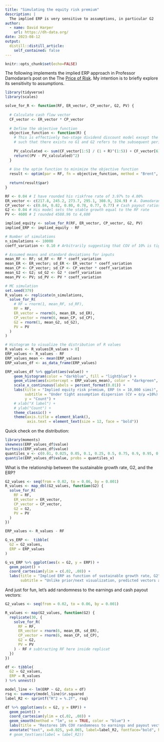 ```yaml
---
title: "Simulating the equity risk premium"
description: |
  The implied ERP is very sensitive to assumptions, in particular G2
author:
  - name: David Harper
    url: https://dh-data.org/
date: 2023-08-12
output:
  distill::distill_article:
    self_contained: false
---
```


```r
knitr::opts_chunk$set(echo=FALSE)
```

The following implements the implied ERP approach in Professor Damodaran's post on the The [Price of Risk](https://aswathdamodaran.substack.com/p/the-price-of-risk-with-equity-risk). My intention is to briefly explore its sensitivity to assumptions. 

```r

library(tidyverse)
library(scales)

solve_for_R <- function(RF, ER_vector, CP_vector, G2, PV) {
  
  # Calculate cash flow vector
  CF_vector <- ER_vector * CP_vector
  
  # Define the objective function
  objective_function <- function(R) {
    # This is effectively two-stage dividend discount model except the initial stage is explicated
    # such that there exists no G1 and G2 refers to the subsequent period of growth
    
    PV_calculated <- sum(CF_vector[1:5] / (1 + R)^(1:5)) + CF_vector[6] / ((R - G2) * (1 + R)^5)
    return((PV - PV_calculated)^2)
  }
  
  # Use the optim function to minimize the objective function
  result <- optim(par = RF, fn = objective_function, method = "Brent", lower = -1, upper = 2)
  
  return(result$par)
}

RF <- 0.04 # I have rounded his riskfree rate of 3.97% to 4.00%
ER_vector <- c(217.8, 245.2, 273.7, 295.1, 308.9, 324.9) # A. Damodaran's earnings vector
CP_vector <- c(0.84, 0.82, 0.80, 0.78, 0.77, 0.77) # Cash payout ratios
G2 <- 0.04 # His model sets the stable growth equal to the RF rate
PV <- 4600 # I rounded 4588.96 to 4,600

implied_equity <- solve_for_R(RF, ER_vector, CP_vector, G2, PV)
implied_ERP <- implied_equity - RF

# Number of simulations
n_simulations <- 10000
coeff_variation <- 0.10 # Arbitrarily suggesting that COV of 10% is tight

# Assumed means and standard deviations for inputs
mean_RF <- RF; sd_RF <- RF * coeff_variation
mean_ER <- ER_vector; sd_ER <- ER_vector * coeff_variation
mean_CP <- CP_vector; sd_CP <- CP_vector * coeff_variation
mean_G2 <- G2; sd_G2 <- G2 * coeff_variation
mean_PV <- PV; sd_PV <- PV * coeff_variation

# MC simulation
set.seed(379)
R_values <- replicate(n_simulations, 
  solve_for_R(
    # RF = rnorm(1, mean_RF, sd_RF),
    RF = RF,
    ER_vector = rnorm(6, mean_ER, sd_ER),
    CP_vector = rnorm(6, mean_CP, sd_CP),
    G2 = rnorm(1, mean_G2, sd_G2),
    PV = PV
  )
)

# Histogram to visualize the distribution of R values
R_values <- R_values[R_values > 0]
ERP_values <- R_values - RF
ERP_values_mean <- mean(ERP_values)
ERP_values_df <- as_data_frame(ERP_values)

ERP_values_df %>% ggplot(aes(value)) +
    geom_histogram(color = "darkblue", fill = "lightblue") +
    geom_vline(aes(xintercept = ERP_values_mean), color = "darkgreen", size = 1.5) +
    scale_x_continuous(labels = percent_format(0.01)) +
    labs(title = "Implied equity risk premium, ERP (n = 10,000 sims)",
         subtitle = "Under tight assumption dispersion (CV = σ/μ =10%). Green vertical line is the mean.",
         y = "Count") +
    # xlab("X label") + 
    # ylab("Count") +
    theme_classic() +
    theme(axis.title = element_blank(),
          axis.text = element_text(size = 12, face = "bold"))
```

Quick check on the distribution:

```r
library(moments)
skewness(ERP_values_df$value)
kurtosis(ERP_values_df$value)
quantiles_v <- c(0.01, 0.025, 0.05, 0.1, 0.25, 0.5, 0.75, 0.9, 0.95, 0.975, 0.99)
quantile(ERP_values_df$value, probs = quantiles_v)
```

What is the relationship between the sustainable growth rate, G2, and the ERP?

```r

G2_values <- seq(from = 0.02, to = 0.06, by = 0.001)
R_values <- map_dbl(G2_values, function(G2) {
  solve_for_R(
    RF = RF,
    ER_vector = ER_vector,
    CP_vector = CP_vector,
    G2 = G2,
    PV = PV
  )
})

ERP_values <- R_values - RF

G_vs_ERP <-  tibble(
  G2 = G2_values,
  ERP = ERP_values
)

G_vs_ERP %>% ggplot(aes(x = G2, y = ERP)) + 
  geom_point() + 
  coord_cartesian(ylim = c(.02, .08)) + 
  labs(title = "Implied ERP as function of sustainable growth rate, G2",
       subtitle = "Unlike prior/next visualization, predicted vectors are not randomized")
```

And just for fun, let's add randomness to the earnings and cash payout vectors:

```r

G2_values <- seq(from = 0.02, to = 0.06, by = 0.001)

R_values <- map(G2_values, function(G2) {
  replicate(30, {
    solve_for_R(
      RF = RF,
      ER_vector = rnorm(6, mean_ER, sd_ER),
      CP_vector = rnorm(6, mean_CP, sd_CP),
      G2 = G2,
      PV = PV
    ) - RF # subtracting RF here inside replicat
  })
})

df <- tibble(
  G2 = G2_values,
  ERP = R_values
) %>% unnest()

model_line <- lm(ERP ~ G2, data = df)
rsq <- summary(model_line)$r.squared
label_R2 <- sprintf("R^2 = %.2f", rsq)

df %>% ggplot(aes(x = G2, y = ERP)) + 
  geom_point() +
  coord_cartesian(ylim = c(.02, .08)) + 
  geom_smooth(method = "lm", se = TRUE, color = "blue") +
  labs(title = "Restores 10% COV randomness to earnings and payout vectors") +
  annotate("text", x=0.025, y=0.065, label=label_R2, fontface="bold", hjust=0)
  # geom_text(aes(label = label_R2))
```

